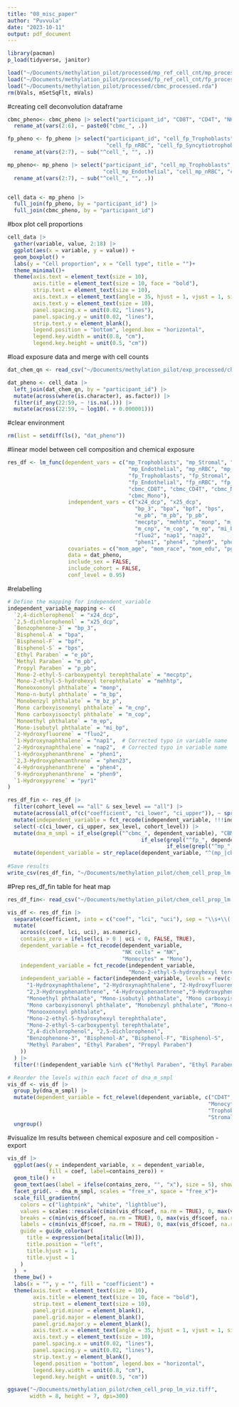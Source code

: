 ```yaml
---
title: "08_misc_paper"
author: "Puvvula"
date: "2023-10-11"
output: pdf_document
---
```


```r
library(pacman)
p_load(tidyverse, janitor)
```

```r
load("~/Documents/methylation_pilot/processed/mp_ref_cell_cnt/mp_processed.rda")
load("~/Documents/methylation_pilot/processed/fp_ref_cell_cnt/fp_processed.rda")
load("~/Documents/methylation_pilot/processed/cbmc_processed.rda")
rm(bVals, mSetSqFlt, mVals)
```

#creating cell deconvolution dataframe
```r
cbmc_pheno<- cbmc_pheno |> select("participant_id", "CD8T", "CD4T", "NK", "Bcell", "Mono") |>
  rename_at(vars(2:6), ~ paste0("cbmc_", .))

fp_pheno <- fp_pheno |> select("participant_id", "cell_fp_Trophoblasts", "cell_fp_Stromal", "cell_fp_Hofbauer", "cell_fp_Endothelial",
                               "cell_fp_nRBC", "cell_fp_Syncytiotrophoblast")|>
  rename_at(vars(2:7), ~ sub("^cell_", "", .))

mp_pheno<- mp_pheno |> select("participant_id", "cell_mp_Trophoblasts", "cell_mp_Stromal","cell_mp_Hofbauer",
                              "cell_mp_Endothelial", "cell_mp_nRBC", "cell_mp_Syncytiotrophoblast") |>
  rename_at(vars(2:7), ~ sub("^cell_", "", .))


cell_data <- mp_pheno |>
  full_join(fp_pheno, by = "participant_id") |>
  full_join(cbmc_pheno, by = "participant_id")
```

#box plot cell proportions
```r
cell_data |>
  gather(variable, value, 2:18) |>
  ggplot(aes(x = variable, y = value)) +
  geom_boxplot() +
  labs(y = "Cell proportion", x = "Cell type", title = "")+
  theme_minimal()+
  theme(axis.text = element_text(size = 10), 
        axis.title = element_text(size = 10, face = "bold"),
        strip.text = element_text(size = 10),
        axis.text.x = element_text(angle = 35, hjust = 1, vjust = 1, size = 10),
        axis.text.y = element_text(size = 10), 
        panel.spacing.x = unit(0.02, "lines"),
        panel.spacing.y = unit(0.02, "lines"),
        strip.text.y = element_blank(),
        legend.position = "bottom", legend.box = "horizontal",
        legend.key.width = unit(0.8, "cm"),
        legend.key.height = unit(0.5, "cm")) 
```


#load exposure data and merge with cell counts
```r
dat_chem_qn <- read_csv("~/Documents/methylation_pilot/exp_processed/chem_qn_fin.csv")

dat_pheno <- cell_data |>
  left_join(dat_chem_qn, by = "participant_id") |>
  mutate(across(where(is.character), as.factor)) |>
  filter(if_any(22:59, ~ !is.na(.))) |>
  mutate(across(22:59, ~ log10(. + 0.000001)))
```

#clear environment
```r
rm(list = setdiff(ls(), "dat_pheno"))
```

#linear model between cell composition and chemical exposure
```r
res_df <- lm_func(dependent_vars = c("mp_Trophoblasts", "mp_Stromal", "mp_Hofbauer",
                                      "mp_Endothelial", "mp_nRBC", "mp_Syncytiotrophoblast",
                                      "fp_Trophoblasts", "fp_Stromal", "fp_Hofbauer",
                                      "fp_Endothelial", "fp_nRBC", "fp_Syncytiotrophoblast",
                                      "cbmc_CD8T", "cbmc_CD4T", "cbmc_NK", "cbmc_Bcell",
                                      "cbmc_Mono"),
                   independent_vars = c("x24_dcp", "x25_dcp", 
                                        "bp_3", "bpa", "bpf", "bps",
                                        "e_pb", "m_pb", "p_pb", 
                                        "mecptp", "mehhtp", "monp", "m_bp", "m_bz_p", 
                                        "m_cnp", "m_cop", "m_ep", "mi_bp",
                                        "fluo2", "nap1", "nap2",
                                        "phen1", "phen4", "phen9", "phen23", "pyr1"),
                   covariates = c("mom_age", "mom_race", "mom_edu", "pgtob", "bmi", "sex"),
                   data = dat_pheno,
                   include_sex = FALSE,
                   include_cohort = FALSE,
                   conf_level = 0.95)
```

#relabelling
```r
# Define the mapping for independent_variable
independent_variable_mapping <- c(
  `2,4-dichlorophenol` = "x24_dcp",
  `2,5-dichlorophenol` = "x25_dcp",
  `Benzophenone-3` = "bp_3",
  `Bisphenol-A` = "bpa",
  `Bisphenol-F` = "bpf",
  `Bisphenol-S` = "bps",
  `Ethyl Paraben` = "e_pb",
  `Methyl Paraben` = "m_pb",
  `Propyl Paraben` = "p_pb",
  `Mono-2-ethyl-5-carboxypentyl terephthalate` = "mecptp",
  `Mono-2-ethyl-5-hydrohexyl terephthalate` = "mehhtp",
  `Monooxononyl phthalate` = "monp",
  `Mono-n-butyl phthalate` = "m_bp",
  `Monobenzyl phthalate` = "m_bz_p",
  `Mono carboxyisononyl phthalate` = "m_cnp",
  `Mono carboxyisooctyl phthalate` = "m_cop",
  `Monoethyl phthalate` = "m_ep",
  `Mono-isobutyl phthalate` = "mi_bp",
  `2-Hydroxyfluorene` = "fluo2",
  `1-Hydroxynaphthalene` = "nap1",  # Corrected typo in variable name
  `2-Hydroxynaphthalene` = "nap2",  # Corrected typo in variable name
  `1-Hydroxyphenanthrene` = "phen1",
  `2,3-Hydroxyphenanthrene` = "phen23",
  `4-Hydroxyphenanthrene` = "phen4",
  `9-Hydroxyphenanthrene` = "phen9",
  `1-Hydroxypyrene` = "pyr1"
)

res_df_fin <- res_df |>
  filter(cohort_level == "all" & sex_level == "all") |>
  mutate(across(all_of(c("coefficient", "ci_lower", "ci_upper")), ~ sprintf("%.2f (%.2f, %.2f)", .x, ci_lower, ci_upper))) |>
  mutate(independent_variable = fct_recode(independent_variable, !!!independent_variable_mapping))  |>
  select(-c(ci_lower, ci_upper, sex_level, cohort_level)) |>
  mutate(dna_m_smpl = if_else(grepl("^cbmc_", dependent_variable), "CBMC",
                                          if_else(grepl("^fp_", dependent_variable), "Fetal placenta",
                                                  if_else(grepl("^mp_", dependent_variable), "Maternal placenta", dependent_variable) ) ) ) |>
  mutate(dependent_variable = str_replace(dependent_variable, "^(mp_|cbmc_|fp_)", ""))
  
#Save results
write_csv(res_df_fin, "~/Documents/methylation_pilot/chem_cell_prop_lm.csv")
```


#Prep res_df_fin table for heat map
```r
res_df_fin<- read_csv("~/Documents/methylation_pilot/chem_cell_prop_lm.csv")

vis_df <- res_df_fin |>
  separate(coefficient, into = c("coef", "lci", "uci"), sep = "\\s+\\(|,|\\)") |>
  mutate(
    across(c(coef, lci, uci), as.numeric),
    contains_zero = ifelse(lci > 0 | uci < 0, FALSE, TRUE),
    dependent_variable = fct_recode(dependent_variable,
                                    "NK cells" = "NK",
                                    "Monocytes" = "Mono"),
    independent_variable = fct_recode(independent_variable,
                                      "Mono-2-ethyl-5-hydroxyhexyl terephthalate" = "Mono-2-ethyl-5-hydrohexyl terephthalate"),
    independent_variable = factor(independent_variable, levels = rev(c(
      "1-Hydroxynaphthalene", "2-Hydroxynaphthalene", "2-Hydroxyfluorene", "1-Hydroxyphenanthrene", 
      "2,3-Hydroxyphenanthrene", "4-Hydroxyphenanthrene","9-Hydroxyphenanthrene", "1-Hydroxypyrene", 
      "Monoethyl phthalate", "Mono-isobutyl phthalate", "Mono carboxyisooctyl phthalate",
      "Mono carboxyisononyl phthalate", "Monobenzyl phthalate", "Mono-n-butyl phthalate",
      "Monooxononyl phthalate",
      "Mono-2-ethyl-5-hydroxyhexyl terephthalate",
      "Mono-2-ethyl-5-carboxypentyl terephthalate",
      "2,4-dichlorophenol", "2,5-dichlorophenol", 
      "Benzophenone-3", "Bisphenol-A", "Bisphenol-F", "Bisphenol-S", 
      "Methyl Paraben", "Ethyl Paraben", "Propyl Paraben")
    ))
  ) |>
  filter(!(independent_variable %in% c("Methyl Paraben", "Ethyl Paraben", "Propyl Paraben", "Bisphenol-F")))

# Reorder the levels within each facet of dna_m_smpl
vis_df <- vis_df |>
  group_by(dna_m_smpl) |>
  mutate(dependent_variable = fct_relevel(dependent_variable, c("CD4T", "CD8T", "Bcell",
                                                               "Monocytes", "NK cells",
                                                               "Trophoblasts","Syncytiotrophoblast", 
                                                               "Stromal", "Hofbauer", "Endothelial"))) |>
  ungroup()
```

#visualize lm results between chemical exposure and cell composition - export
```r
vis_df |>
  ggplot(aes(y = independent_variable, x = dependent_variable, 
             fill = coef, label=contains_zero)) +
  geom_tile() +
  geom_text(aes(label = ifelse(contains_zero, "", "x"), size = 5), show.legend = FALSE) +
  facet_grid(. ~ dna_m_smpl, scales = "free_x", space = "free_x")+
  scale_fill_gradientn(
    colors = c("lightpink", "white", "lightblue"),
    values = scales::rescale(c(min(vis_df$coef, na.rm = TRUE), 0, max(vis_df$coef, na.rm = TRUE))),
    breaks = c(min(vis_df$coef, na.rm = TRUE), 0, max(vis_df$coef, na.rm = TRUE)),
    labels = c(min(vis_df$coef, na.rm = TRUE), 0, max(vis_df$coef, na.rm = TRUE)),
    guide = guide_colorbar(
      title = expression(beta[italic(lm)]),
      title.position = "left",
      title.hjust = 1,
      title.vjust = 1
    )
  )  +
  theme_bw() +
  labs(x = "", y = "", fill = "coefficient") +
  theme(axis.text = element_text(size = 10), 
        axis.title = element_text(size = 10, face = "bold"),
        strip.text = element_text(size = 10),
        panel.grid.minor = element_blank(),
        panel.grid.major = element_blank(),
        panel.grid.major.y = element_blank(),
        axis.text.x = element_text(angle = 35, hjust = 1, vjust = 1, size = 10),
        axis.text.y = element_text(size = 10), 
        panel.spacing.x = unit(0.02, "lines"),
        panel.spacing.y = unit(0.02, "lines"),
        strip.text.y = element_blank(),
        legend.position = "bottom", legend.box = "horizontal",
        legend.key.width = unit(0.8, "cm"),
        legend.key.height = unit(0.5, "cm")) 

ggsave("~/Documents/methylation_pilot/chem_cell_prop_lm_viz.tiff",
       width = 8, height = 7, dpi=300)
```



